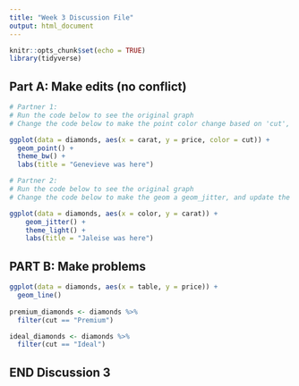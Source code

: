 ```yaml
---
title: "Week 3 Discussion File"
output: html_document
---
```


```r
knitr::opts_chunk$set(echo = TRUE)
library(tidyverse)
```

## Part A: Make edits (no conflict)

```r
# Partner 1: 
# Run the code below to see the original graph
# Change the code below to make the point color change based on 'cut', and update the theme to theme_bw(). Update the title to include your first name. 

ggplot(data = diamonds, aes(x = carat, y = price, color = cut)) +
  geom_point() +
  theme_bw() +
  labs(title = "Genevieve was here")
```

```r
# Partner 2: 
# Run the code below to see the original graph
# Change the code below to make the geom a geom_jitter, and update the theme to theme_light. Update the title to include your first name. 

ggplot(data = diamonds, aes(x = color, y = carat)) +
    geom_jitter() +
    theme_light() +
    labs(title = "Jaleise was here")
```

## PART B: Make problems

```r


ggplot(data = diamonds, aes(x = table, y = price)) +
  geom_line()
  
premium_diamonds <- diamonds %>% 
  filter(cut == "Premium")

```

```r

ideal_diamonds <- diamonds %>% 
  filter(cut == "Ideal")
```

## END Discussion 3
